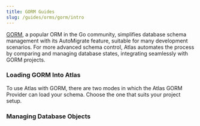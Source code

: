 ```yaml
---
title: GORM Guides
slug: /guides/orms/gorm/intro
---
```



<Layout>

[GORM](https://gorm.io/index.html), a popular ORM in the Go community, simplifies database schema management with its AutoMigrate feature,
suitable for many development scenarios. For more advanced schema control, Atlas automates the process by comparing and
managing database states, integrating seamlessly with GORM projects.

<ORMQuickStart
    title="Quick Start"
    description="Get started with Atlas and GORM in 5 minutes."
    url="/guides/orms/gorm"
/>

### Loading GORM Into Atlas

<span>
To use Atlas with GORM, there are two modes in which the Atlas GORM Provider can load your schema.
Choose the one that suits your project setup.
</span>

<div className="grid gap-6 grid-cols-1 lg:grid-cols-2 auto-cols-fr lg:auto-rows-fr mb-12 mt-6">
    <DocCard
        name="Standalone Mode"
        description="All of your GORM models exist in a single package, and either embed gorm.Model or contain gorm struct tags."
        icon=""
        url="/guides/orms/gorm/standalone"
    />
    <DocCard
        name="Go Program Mode"
        description="Your GORM models are spread across multiple packages, or do not embed gorm.Model or contain gorm struct tags."
        icon=""
        url="/guides/orms/gorm/program"
    />
</div>

### Managing Database Objects
<div className="grid grid-cols-1 lg:grid-cols-3 auto-cols-fr auto-rows-fr gap-2 mt-6">
    <GuideCard
        name="Composite Types"
        description="Incorporate composite types into your GORM schema."
        url="/guides/orms/gorm/composite-types"
    />
    <GuideCard
        name="Domain Types"
        description="Define and use custom domain types within your GORM schema."
        url="/guides/orms/gorm/domain-types"
    />
    <GuideCard
        name="Enum Types"
        description="Implement enum types to represent fixed sets of values in your GORM schema."
        url="/guides/orms/gorm/enum-types"
    />
    <GuideCard
        name="Extensions"
        description="Enhance your GORM schema with PostgreSQL extensions."
        url="/guides/orms/gorm/extensions"
    />
    <GuideCard
        name="Row-Level Security"
        description="Apply RLS policies to safeguard data in your GORM schema."
        url="/guides/orms/gorm/row-level-security"
    />
    <GuideCard
        name="Triggers"
        description="Automate actions in your GORM schema using triggers."
        url="/guides/orms/gorm/triggers"
    />
</div>

</Layout>

